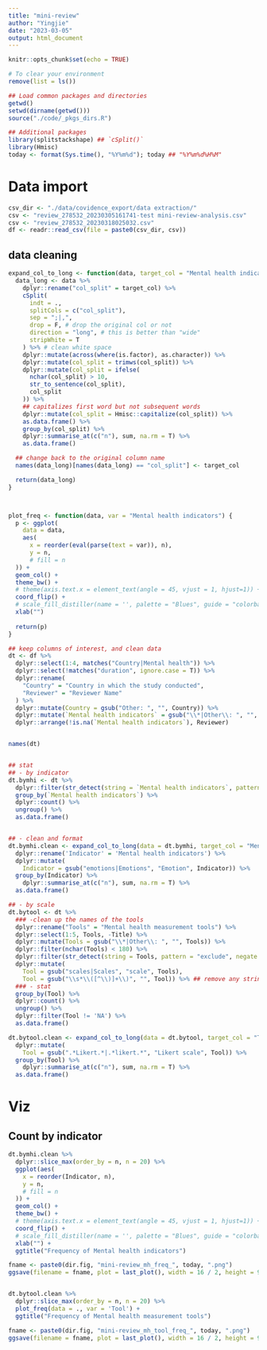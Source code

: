 ```yaml
---
title: "mini-review"
author: "Yingjie"
date: "2023-03-05"
output: html_document
---
```


```r
knitr::opts_chunk$set(echo = TRUE)

# To clear your environment
remove(list = ls())

## Load common packages and directories
getwd()
setwd(dirname(getwd()))
source("./code/_pkgs_dirs.R")

## Additional packages
library(splitstackshape) ## `cSplit()`
library(Hmisc)
today <- format(Sys.time(), "%Y%m%d"); today ## "%Y%m%d%H%M"
```



# Data import
```r
csv_dir <- "./data/covidence_export/data extraction/"
csv <- "review_278532_20230305161741-test mini-review-analysis.csv"
csv <- "review_278532_20230318025032.csv"
df <- readr::read_csv(file = paste0(csv_dir, csv))
```



## data cleaning 

```r
expand_col_to_long <- function(data, target_col = "Mental health indicators") {
  data_long <- data %>%
    dplyr::rename("col_split" = target_col) %>%
    cSplit(
      indt = .,
      splitCols = c("col_split"),
      sep = ";|,",
      drop = F, # drop the original col or not
      direction = "long", # this is better than "wide"
      stripWhite = T
    ) %>% # clean white space
    dplyr::mutate(across(where(is.factor), as.character)) %>%
    dplyr::mutate(col_split = trimws(col_split)) %>%
    dplyr::mutate(col_split = ifelse(
      nchar(col_split) > 10,
      str_to_sentence(col_split),
      col_split
    )) %>%
    ## capitalizes first word but not subsequent words
    dplyr::mutate(col_split = Hmisc::capitalize(col_split)) %>%
    as.data.frame() %>%
    group_by(col_split) %>%
    dplyr::summarise_at(c("n"), sum, na.rm = T) %>%
    as.data.frame()

  ## change back to the original column name
  names(data_long)[names(data_long) == "col_split"] <- target_col

  return(data_long)
}



plot_freq <- function(data, var = "Mental health indicators") {
  p <- ggplot(
    data = data,
    aes(
      x = reorder(eval(parse(text = var)), n),
      y = n,
      # fill = n
  )) +
  geom_col() +
  theme_bw() +
  # theme(axis.text.x = element_text(angle = 45, vjust = 1, hjust=1)) +
  coord_flip() +
  # scale_fill_distiller(name = '', palette = "Blues", guide = "colorbar", direction = 1) +
  xlab("")
  
  return(p)
}
```


```r
## keep columns of interest, and clean data
dt <- df %>%
  dplyr::select(1:4, matches("Country|Mental health")) %>%
  dplyr::select(!matches("duration", ignore.case = T)) %>%
  dplyr::rename(
    "Country" = "Country in which the study conducted",
    "Reviewer" = "Reviewer Name"
  ) %>%
  dplyr::mutate(Country = gsub("Other: ", "", Country)) %>%
  dplyr::mutate(`Mental health indicators` = gsub("\\*|Other\\: ", "", `Mental health indicators`)) %>%
  dplyr::arrange(!is.na(`Mental health indicators`), Reviewer)


names(dt)


## stat
## - by indicator
dt.bymhi <- dt %>%
  dplyr::filter(str_detect(string = `Mental health indicators`, pattern = "exclude", negate = T)) %>%
  group_by(`Mental health indicators`) %>%
  dplyr::count() %>%
  ungroup() %>%
  as.data.frame()


## - clean and format
dt.bymhi.clean <- expand_col_to_long(data = dt.bymhi, target_col = "Mental health indicators") %>%
  dplyr::rename('Indicator' = 'Mental health indicators') %>%
  dplyr::mutate(
    Indicator = gsub("emotions|Emotions", "Emotion", Indicator)) %>% 
  group_by(Indicator) %>%
    dplyr::summarise_at(c("n"), sum, na.rm = T) %>%
  as.data.frame()
```


```r
## - by scale
dt.bytool <- dt %>%
  ### -clean up the names of the tools
  dplyr::rename("Tools" = "Mental health measurement tools") %>%
  dplyr::select(1:5, Tools, -Title) %>%
  dplyr::mutate(Tools = gsub("\\*|Other\\: ", "", Tools)) %>%
  dplyr::filter(nchar(Tools) < 180) %>%
  dplyr::filter(str_detect(string = Tools, pattern = "exclude", negate = T)) %>%
  dplyr::mutate(
    Tool = gsub("scales|Scales", "scale", Tools),
    Tool = gsub("\\s*\\([^\\)]+\\)", "", Tool)) %>% ## remove any strings in a ()
  ### - stat
  group_by(Tool) %>%
  dplyr::count() %>%
  ungroup() %>%
  dplyr::filter(Tool != 'NA') %>%
  as.data.frame()

dt.bytool.clean <- expand_col_to_long(data = dt.bytool, target_col = "Tool") %>%
  dplyr::mutate(
    Tool = gsub(".*Likert.*|.*likert.*", "Likert scale", Tool)) %>% 
  group_by(Tool) %>%
    dplyr::summarise_at(c("n"), sum, na.rm = T) %>%
  as.data.frame()
```




# Viz

## Count by indicator

```r
dt.bymhi.clean %>%
  dplyr::slice_max(order_by = n, n = 20) %>%
  ggplot(aes(
    x = reorder(Indicator, n),
    y = n,
    # fill = n
  )) +
  geom_col() +
  theme_bw() +
  # theme(axis.text.x = element_text(angle = 45, vjust = 1, hjust=1)) +
  coord_flip() +
  # scale_fill_distiller(name = '', palette = "Blues", guide = "colorbar", direction = 1) +
  xlab("") +
  ggtitle("Frequency of Mental health indicators")

fname <- paste0(dir.fig, "mini-review_mh_freq_", today, ".png")
ggsave(filename = fname, plot = last_plot(), width = 16 / 2, height = 9 / 2, units = "in", dpi = 300, bg = NULL)


dt.bytool.clean %>%
  dplyr::slice_max(order_by = n, n = 20) %>%
  plot_freq(data = ., var = 'Tool') +
  ggtitle("Frequency of Mental health measurement tools")

fname <- paste0(dir.fig, "mini-review_mh_tool_freq_", today, ".png")
ggsave(filename = fname, plot = last_plot(), width = 16 / 2, height = 9 / 2, units = "in", dpi = 300, bg = NULL)
```
